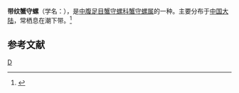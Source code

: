 {{Speciesbox 
| taxon = Cerithium fasciatum
| binomial_authority = Bruguiere
}}
'''带纹蟹守螺'''（学名：''{{lang|la|Cerithium fasciatum}}''），是[[中腹足目|中腹足目]][[蟹守螺科|蟹守螺科]][[蟹守螺属|蟹守螺属]]的一种。主要分布于[[中国大陆|中国大陆]]，常栖息在潮下带。<ref>{{cite web|url=http://shell.sinica.edu.tw/chinese/shellbase_detail.php?science_no=5695|title=国际贝库：带纹蟹守螺|publisher=台湾贝类资料库|accessdate=2009-08-11|archive-date=2016-03-04|archive-url=https://web.archive.org/web/20160304103332/http://shell.sinica.edu.tw/chinese/shellbase_detail.php?science_no=5695|dead-url=no}}</ref>

== 参考文献 ==
{{reflist}}
{{taxonbar}}

[[Category:蟹守螺属|D]]